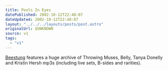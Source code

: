 ```yaml
---
title: Pools In Eyes
datePublished: 2002-10-12T22:48:07
dateUpdated: 2002-10-12T22:48:07
layout: "../../../layouts/posts/post.astro"
originalUrl: $UNKNOWN
source: v1
tags:
  - "v1"
---
```


[Beestung][1] features a huge archive of Throwing Muses, Belly, Tanya Donelly and Kristin Hersh mp3s (including live sets, B-sides and rarities).

[1]: http://www.beestung.com/ "Beestung: Throwing Muses, Belly, Tanya Donelly and Kristin Hersh mp3s"
